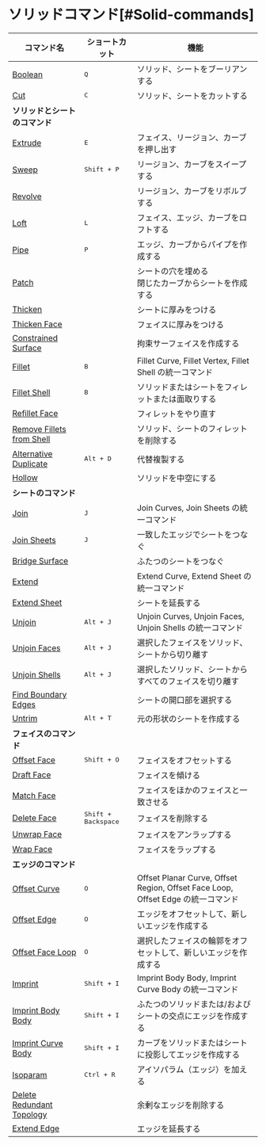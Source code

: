 # ソリッドコマンド[#Solid-commands]

| コマンド名                                                   | ショートカット               | 機能                                                                             |
| ------------------------------------------------------------ | ---------------------------- | -------------------------------------------------------------------------------- |
| [Boolean](/solid/boolean)                                     | <kbd>Q</kbd>                 | ソリッド、シートをブーリアンする                                                 |
| [Cut](/solid/cut)                                             | <kbd>C</kbd>                 | ソリッド、シートをカットする                                                     |
| **ソリッドとシートのコマンド**                               |                              |                                                                                  |
| [Extrude](/solid/extrude)                                     | <kbd>E</kbd>                 | フェイス、リージョン、カーブを押し出す                                           |
| [Sweep](/solid/sweep)                                         | <kbd>Shift + P</kbd>         | リージョン、カーブをスイープする                                                 |
| [Revolve](/solid/revolve)                                     |                              | リージョン、カーブをリボルブする                                                 |
| [Loft](/solid/loft)                                           | <kbd>L</kbd>                 | フェイス、エッジ、カーブをロフトする                                             |
| [Pipe](/solid/pipe)                                           | <kbd>P</kbd>                 | エッジ、カーブからパイプを作成する                                               |
| [Patch](/solid/patch)                                         |                              | シートの穴を埋める<br />閉じたカーブからシートを作成する                         |
| [Thicken](/solid/thicken)                                     |                              | シートに厚みをつける                                                             |
| [Thicken Face](/solid/thicken-face)                           |                              | フェイスに厚みをつける                                                           |
| [Constrained Surface](/solid/constrained-surface)             |                              | 拘束サーフェイスを作成する                                                       |
| [Fillet](/solid/fillet)                                       | <kbd>B</kbd>                 | Fillet Curve, Fillet Vertex, Fillet Shell の統一コマンド                         |
| [Fillet Shell](/solid/fillet-shell)                           | <kbd>B</kbd>                 | ソリッドまたはシートをフィレットまたは面取りする                                 |
| [Refillet Face](/solid/refillet-face)                         |                              | フィレットをやり直す                                                             |
| [Remove Fillets from Shell](/solid/remove-fillets-from-shell) |                              | ソリッド、シートのフィレットを削除する                                           |
| [Alternative Duplicate](/solid/alternative-duplicate)         | <kbd>Alt + D</kbd>           | 代替複製する                                                                     |
| [Hollow](/solid/hollow)                                       |                              | ソリッドを中空にする                                                             |
| **シートのコマンド**                                         |                              |                                                                                  |
| [Join](/solid/join)                                           | <kbd>J</kbd>                 | Join Curves, Join Sheets の統一コマンド                                          |
| [Join Sheets](/solid/join-sheets)                             | <kbd>J</kbd>                 | 一致したエッジでシートをつなぐ                                                   |
| [Bridge Surface](/solid/bridge-surface)                       |                              | ふたつのシートをつなぐ                                                           |
| [Extend](/solid/extend)                                       |                              | Extend Curve, Extend Sheet の統一コマンド                                        |
| [Extend Sheet](/solid/extend-sheet)                           |                              | シートを延長する                                                                 |
| [Unjoin](/solid/unjoin)                                       | <kbd>Alt + J</kbd>           | Unjoin Curves, Unjoin Faces, Unjoin Shells の統一コマンド                        |
| [Unjoin Faces](/solid/unjoin-faces)                           | <kbd>Alt + J</kbd>           | 選択したフェイスをソリッド、シートから切り離す                                   |
| [Unjoin Shells](/solid/unjoin-shells)                         | <kbd>Alt + J</kbd>           | 選択したソリッド、シートからすべてのフェイスを切り離す                           |
| [Find Boundary Edges](/solid/find-boundary-edges)             |                              | シートの開口部を選択する                                                         |
| [Untrim](/solid/untrim)                                       | <kbd>Alt + T</kbd>           | 元の形状のシートを作成する                                                       |
| **フェイスのコマンド**                                       |                              |                                                                                  |
| [Offset Face](/solid/offset-face)                             | <kbd>Shift + O</kbd>         | フェイスをオフセットする                                                         |
| [Draft Face](/solid/draft-face)                               |                              | フェイスを傾ける                                                                 |
| [Match Face](/solid/match-face)                               |                              | フェイスをほかのフェイスと一致させる                                             |
| [Delete Face](/solid/delete-face)                             | <kbd>Shift + Backspace</kbd> | フェイスを削除する                                                               |
| [Unwrap Face](/solid/unwrap-face)                             |                              | フェイスをアンラップする                                                         |
| [Wrap Face](/solid/wrap-face)                                 |                              | フェイスをラップする                                                             |
| **エッジのコマンド**                                         |                              |                                                                                  |
| [Offset Curve](/solid/offset-curve)                           | <kbd>O</kbd>                 | Offset Planar Curve, Offset Region, Offset Face Loop, Offset Edge の統一コマンド |
| [Offset Edge](/solid/offset-edge)                             | <kbd>O</kbd>                 | エッジをオフセットして、新しいエッジを作成する                                   |
| [Offset Face Loop](/solid/offset-face-loop)                   | <kbd>O</kbd>                 | 選択したフェイスの輪郭をオフセットして、新しいエッジを作成する                   |
| [Imprint](/solid/imprint)                                     | <kbd>Shift + I</kbd>         | Imprint Body Body, Imprint Curve Body の統一コマンド                             |
| [Imprint Body Body](/solid/imprint-body-body)                 | <kbd>Shift + I</kbd>         | ふたつのソリッドまたは/およびシートの交点にエッジを作成する                      |
| [Imprint Curve Body](/solid/imprint-curve-body)               | <kbd>Shift + I</kbd>         | カーブをソリッドまたはシートに投影してエッジを作成する                           |
| [Isoparam](/solid/isoparam)                                   | <kbd>Ctrl + R</kbd>          | アイソパラム（エッジ）を加える                                                   |
| [Delete Redundant Topology](/solid/delete-redundant-topology) |                              | 余剰なエッジを削除する                                                           |
| [Extend Edge](/solid/extend-edge)                             |                              | エッジを延長する                                                                 |
